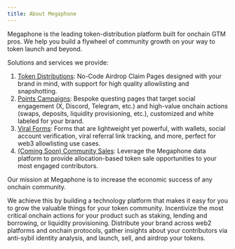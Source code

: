 ```yaml
---
title: About Megaphone 
---
```


Megaphone is the leading token-distribution platform built for onchain GTM pros. We help
you build a flywheel of community growth on your way to token launch and beyond.

Solutions and services we provide:

1. [Token Distributions](/airdrop-claims/overview): No-Code Airdrop Claim
Pages designed with your brand in mind, with support for high quality
allowlisting and snapshotting.
1. [Points Campaigns](/campaigns/quickstart): Bespoke questing pages that target
social engagement (X, Discord, Telegram, etc.) and high-value onchain actions
(swaps, deposits, liquidity provisioning, etc.), customized and white labeled
for your brand.
1. [Viral Forms](/forms/quickstart): Forms that are lightweight yet powerful,
with wallets, social account verification, viral referral link tracking, and
more, perfect for web3 allowlisting use cases.
1. [(Coming Soon) Community Sales](/token-sales/coming-soon): Leverage the Megaphone
data platform to provide allocation-based token sale opportunities to your most
engaged contributors.

Our mission at Megaphone is to increase the economic success of any onchain community.

We achieve this by building a technology platform that makes it easy for you to
grow the valuable things for your token community. Incentivize the most critical
onchain actions for your product such as staking, lending and borrowing, or
liquidity provisioning. Distribute your brand across web2 platforms and onchain
protocols, gather insights about your contributors via anti-sybil identity
analysis, and launch, sell, and airdrop your tokens.